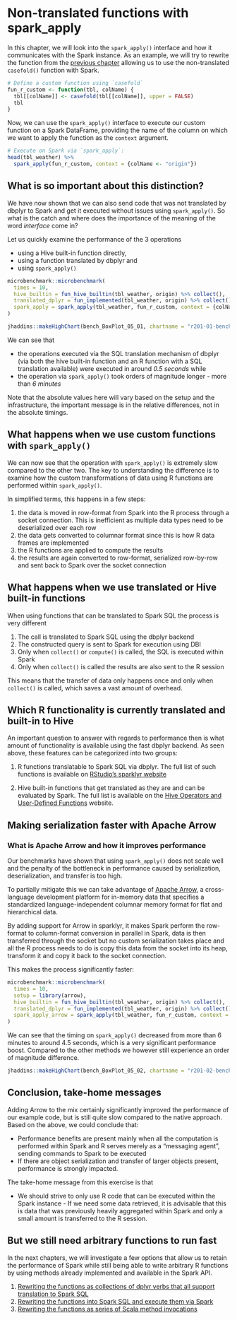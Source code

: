 # Non-translated functions with spark_apply

<script src="static/js/highcharts.js"></script>
<script src="static/js/highcharts-more.js"></script>

In this chapter, we will look into the `spark_apply()` interface and how it communicates with the Spark instance. As an example, we will try to rewrite the function from the [previous chapter](communication-between-spark-and-sparklyr.html) allowing us to use the non-translated `casefold()` function with Spark.
  
```r
# Define a custom function using `casefold`
fun_r_custom <- function(tbl, colName) {
  tbl[[colName]] <- casefold(tbl[[colName]], upper = FALSE)
  tbl
}
```

Now, we can use the `spark_apply()` interface to execute our custom function on a Spark DataFrame, providing the name of the column on which we want to apply the function as the `context` argument.

```r
# Execute on Spark via `spark_apply`:
head(tbl_weather) %>% 
  spark_apply(fun_r_custom, context = {colName <- "origin"})
```

## What is so important about this distinction?

We have now shown that we can also send code that was not translated by <span class="rpackage">dbplyr</span> to Spark and get it executed without issues using `spark_apply()`. So what is the catch and where does the importance of the meaning of the word _interface_ come in? 
  
Let us quickly examine the performance of the 3 operations

- using a Hive built-in function directly, 
- using a function translated by <span class="rpackage">dbplyr</span> and
- using `spark_apply()`

```r
microbenchmark::microbenchmark(
  times = 10,
  hive_builtin = fun_hive_builtin(tbl_weather, origin) %>% collect(),
  translated_dplyr = fun_implemented(tbl_weather, origin) %>% collect(),
  spark_apply = spark_apply(tbl_weather, fun_r_custom, context = {colName <- "origin"}) %>% collect()
)
```

```r
jhaddins::makeHighChart(bench_BoxPlot_05_01, chartname = "r201-01-bench-spark-apply", docat = TRUE)
```

We can see that 

- the operations executed via the SQL translation mechanism of <span class="rpackage">dbplyr</span> (via both the hive built-in function and an R function with a SQL translation available) were executed in around *0.5 seconds* while 
- the operation via `spark_apply()` took orders of magnitude longer - more than *6 minutes*

Note that the absolute values here will vary based on the setup and the infrastructure, the important message is in the relative differences, not in the absolute timings.

## What happens when we use custom functions with `spark_apply()`

We can now see that the operation with `spark_apply()` is extremely slow compared to the other two. The key to understanding the difference is to examine how the custom transformations of data using R functions are performed within `spark_apply()`. 

In simplified terms, this happens in a few steps:
  
1. the data is moved in row-format from Spark into the R process through a socket connection. This is inefficient as multiple data types need to be deserialized over each row
1. the data gets converted to columnar format since this is how R data frames are implemented
1. the R functions are applied to compute the results
1. the results are again converted to row-format, serialized row-by-row and sent back to Spark over the socket connection

## What happens when we use translated or Hive built-in functions

When using functions that can be translated to Spark SQL the process is very different

1. The call is translated to Spark SQL using the <span class="rpackage">dbplyr</span> backend
1. The constructed query is sent to Spark for execution using DBI
1. Only when `collect()` or `compute()` is called, the SQL is executed within Spark
1. Only when `collect()` is called the results are also sent to the R session

This means that the transfer of data only happens once and only when `collect()` is called, which saves a vast amount of overhead.

## Which R functionality is currently translated and built-in to Hive

An important question to answer with regards to performance then is what amount of functionality is available using the fast <span class="rpackage">dbplyr</span> backend. As seen above, these features can be categorized into two groups:
  
  1. R functions translatable to Spark SQL via <span class="rpackage">dbplyr</span>. The full list of such functions is available on [RStudio's sparklyr website](https://spark.rstudio.com/dplyr/#sql-translation)

2. Hive built-in functions that get translated as they are and can be evaluated by Spark. The full list is available on the [Hive Operators and User-Defined Functions](https://cwiki.apache.org/confluence/display/Hive/LanguageManual+UDF) website.

## Making serialization faster with Apache Arrow

### What is Apache Arrow and how it improves performance

Our benchmarks have shown that using `spark_apply()` does not scale well and the penalty of the bottleneck in performance caused by serialization, deserialization, and transfer is too high. 

To partially mitigate this we can take advantage of [Apache Arrow](https://arrow.apache.org/), a cross-language development platform for in-memory data that specifies a standardized language-independent columnar memory format for flat and hierarchical data.

By adding support for Arrow in sparklyr, it makes Spark perform the row-format to column-format conversion in parallel in Spark, data is then transferred through the socket but no custom serialization takes place and all the R process needs to do is copy this data from the socket into its heap, transform it and copy it back to the socket connection.

This makes the process significantly faster:

```r
microbenchmark::microbenchmark(
  times = 10, 
  setup = library(arrow),
  hive_builtin = fun_hive_builtin(tbl_weather, origin) %>% collect(),
  translated_dplyr = fun_implemented(tbl_weather, origin) %>% collect(),
  spark_apply_arrow = spark_apply(tbl_weather, fun_r_custom, context = {colName <- "origin"}) %>% collect()
)
```

We can see that the timing on `spark_apply()` decreased from more than 6 minutes to around 4.5 seconds, which is a very significant performance boost. Compared to the other methods we however still experience an order of magnitude difference.

```r
jhaddins::makeHighChart(bench_BoxPlot_05_02, chartname = "r201-02-bench-spark-apply", docat = TRUE)
```

## Conclusion, take-home messages

Adding Arrow to the mix certainly significantly improved the performance of our example code, but is still quite slow compared to the native approach. Based on the above, we could conclude that:

- Performance benefits are present mainly when all the computation is performed within Spark and R serves merely as a "messaging agent", sending commands to Spark to be executed
- If there are object serialization and transfer of larger objects present, performance is strongly impacted.

The take-home message from this exercise is that

- We should strive to only use R code that can be executed within the Spark instance - If we need some data retrieved, it is advisable that this is data that was previously heavily aggregated within Spark and only a small amount is transferred to the R session.

## But we still need arbitrary functions to run fast

In the next chapters, we will investigate a few options that allow us to retain the performance of Spark while still being able to write arbitrary R functions by using methods already implemented and available in the Spark API.

1. [Rewriting the functions as collections of dplyr verbs that all support translation to Spark SQL](constructing-functions-by-piping-dplyr-verbs.html)
2. [Rewriting the functions into Spark SQL and execute them via Spark](constructing-sql-and-executing-it-with-spark.html)
3. [Rewriting the functions as series of Scala method invocations](using-the-lower-level-invoke-api-to-manipulate-sparks-java-objects-from-r.html)
